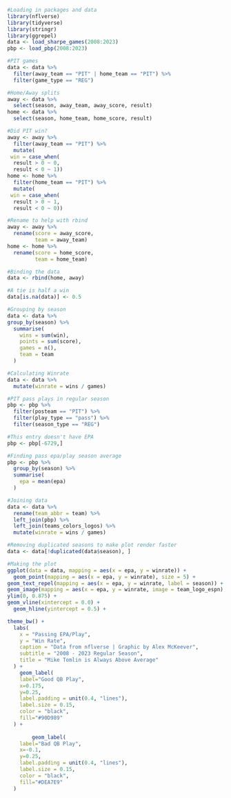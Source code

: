 ```r
#Loading in packages and data
library(nflverse)
library(tidyverse)
library(stringr)
library(ggrepel)
data <- load_sharpe_games(2008:2023)
pbp <- load_pbp(2008:2023)
```

```r
#PIT games
data <- data %>%
  filter(away_team == "PIT" | home_team == "PIT") %>%
  filter(game_type == "REG")
```

```r
#Home/Away splits
away <- data %>%
  select(season, away_team, away_score, result) 
home <- data %>%
  select(season, home_team, home_score, result) 
```

```r
#Did PIT win?
away <- away %>%
  filter(away_team == "PIT") %>%
  mutate(
 win = case_when(
  result > 0 ~ 0,
  result < 0 ~ 1))
home <- home %>%
  filter(home_team == "PIT") %>%
  mutate(
 win = case_when(
  result > 0 ~ 1,
  result < 0 ~ 0))
```

```r
#Rename to help with rbind
away <- away %>%
  rename(score = away_score,
         team = away_team)
home <- home %>%
  rename(score = home_score,
         team = home_team)
```

```r
#Binding the data
data <- rbind(home, away)
```

```r
#A tie is half a win
data[is.na(data)] <- 0.5
```

```r
#Grouping by season
data <- data %>%
group_by(season) %>%
  summarise(
    wins = sum(win),
    points = sum(score),
    games = n(),
    team = team
  )
```

```r
#Calculating Winrate
data <- data %>%
  mutate(winrate = wins / games)
```

```r
#PIT pass plays in regular season
pbp <- pbp %>%
  filter(posteam == "PIT") %>%
  filter(play_type == "pass") %>%
  filter(season_type == "REG")
```

```r
#This entry doesn't have EPA
pbp <- pbp[-6729,]
```

```r
#Finding pass epa/play season average
pbp <- pbp %>%
  group_by(season) %>%
  summarise(
    epa = mean(epa)
  )
```

```r
#Joining data
data <- data %>%
  rename(team_abbr = team) %>%
  left_join(pbp) %>%
  left_join(teams_colors_logos) %>%
  mutate(winrate = wins / games) 
```

```r
#Removing duplicated seasons to make plot render faster
data <- data[!duplicated(data$season), ]
```

```r
#Making the plot
ggplot(data = data, mapping = aes(x = epa, y = winrate)) +
  geom_point(mapping = aes(x = epa, y = winrate), size = 5) +
geom_text_repel(mapping = aes(x = epa, y = winrate, label = season)) +
geom_image(mapping = aes(x = epa, y = winrate, image = team_logo_espn), size = 0.05) +
ylim(0, 0.875) +
geom_vline(xintercept = 0.0) +
  geom_hline(yintercept = 0.5) +

theme_bw() +
  labs(
    x = "Passing EPA/Play",
    y = "Win Rate",
    caption = "Data from nflverse | Graphic by Alex McKeever",
    subtitle = "2008 - 2023 Regular Season",
    title = "Mike Tomlin is Always Above Average"
  ) +
    geom_label(
    label="Good QB Play", 
    x=0.175,
    y=0.25,
    label.padding = unit(0.4, "lines"),
    label.size = 0.15,
    color = "black",
    fill="#90D989"
  ) +
  
        geom_label(
    label="Bad QB Play", 
    x=-0.1,
    y=0.25,
    label.padding = unit(0.4, "lines"),
    label.size = 0.15,
    color = "black",
    fill="#DEA7E9"
  ) 
```
